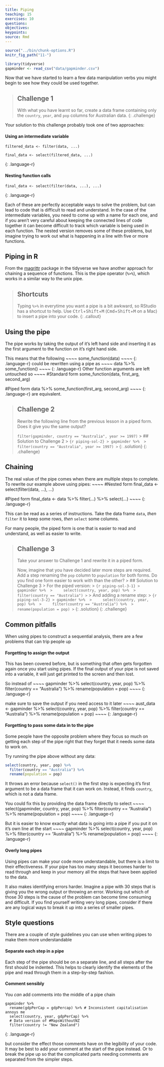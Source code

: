 ```yaml
---
title: Piping
teaching: 15
exercises: 10
questions:
objectives:
keypoints:
source: Rmd
---
```


```r
source("../bin/chunk-options.R")
knitr_fig_path("11-")

library(tidyverse)
gapminder <- read_csv("data/gapminder.csv")
```

Now that we have started to learn a few data manipulation verbs you might begin to see how they 
could be used together. 

> ## Challenge 1
> With what you have learnt so far, create a data frame containing only the `country`, `year`, and 
> `pop` columns for Australian data.
{: .challenge}

Your solution to this challenge probably took one of two approaches:

#### Using an intermediate variable
~~~~
filtered_data <- filter(data, ...)

final_data <- select(filtered_data, ...)
~~~~
{: .language-r}

#### Nesting function calls
~~~~
final_data <- select(filter(data, ...), ...)
~~~~
{: .language-r}

Each of these are perfectly acceptable ways to solve the problem, but can lead to code that is 
difficult to read and understand. In the case of the intermediate variables, you need to come up 
with a name for each one, and if you aren't very careful about keeping the connected lines of code 
together it can become difficult to track which variable is being used in each function. The nested
version removes some of these problems, but imagine trying to work out what is happening in a line 
with five or more functions.

## Piping in R
From the [magrittr](https://magrittr.tidyverse.org) package in the tidyverse we have another approach
for chaining a sequence of functions. This is the pipe operator (`%>%`), which works in a similar 
way to the unix pipe.

> ## Shortcuts
> Typing `%>%` in everytime you want a pipe is a bit awkward, so RStudio has a shortcut to help.
> Use <kbd>Ctrl</kbd>+<kbd>Shift</kbd>+<kbd>M</kbd> (<kbd>Cmd</kbd>+<kbd>Shift</kbd>+<kbd>M</kbd> 
> on a Mac) to insert a pipe into your code.
{: .callout}

## Using the pipe
The pipe works by taking the output of it's left hand side and inserting it as the first argument 
to the function on it's right hand side.

This means that the following
~~~~
some_function(data)
~~~~
{: .language-r}
could be rewritten using a pipe as
~~~~
data %>% some_function()
~~~~
{: .language-r}
Other function arguments are left untouched so
~~~~
#Standard form
some_function(data, first_arg, second_arg)

#Piped form
data %>% some_function(first_arg, second_arg)
~~~~
{: .language-r}
are equivalent.

> ## Challenge 2
> Rewrite the following line from the previous lesson in a piped form. Does it give you the same 
> output?
>
> `filter(gapminder, country == "Australia", year >= 1997)`
> > ## Solution to Challenge 2
> > ``` {r piping-sol-2}
> > gapminder %>% 
> >     filter(country == "Australia", year >= 1997)
> > ```
> {: .solution}
{: .challenge}

## Chaining
The real value of the pipe comes when there are multiple steps to complete. To rewrite our example 
above using pipes:
~~~~
#Nested form
final_data <- select(filter(data, ...), ...)

#Piped form
final_data <- data %>% 
                filter(...) %>% 
                select(...)
~~~~
{: .language-r}

This can be read as a series of instructions. Take the data frame `data`, *then* `filter` it to keep
some rows, *then* `select` some columns. 

For many people, the piped form is one that is easier to read and understand, as well as easier to 
write. 

> ## Challenge 3
> Take your answer to Challenge 1 and rewrite it in a piped form.
> 
> Now, imagine that you have decided later more steps are required. Add a step renaming the `pop`
> column to `population` for both forms. Do you find one form easier to work with than the other?
> > ## Solution to Challenge 3
> > For the piped version:
> > ``` {r piping-sol-3-1}
> > gapminder %>% 
> >     select(country, year, pop) %>% 
> >     filter(country == "Australia")
> > ```
> > And adding a rename step:
> > ``` {r piping-sol-3-2}
> > gapminder %>% 
> >     select(country, year, pop) %>% 
> >     filter(country == "Australia") %>% 
> >     rename(population = pop)
> > ```
> {: .solution}
{: .challenge}   
  
## Common pitfalls
When using pipes to construct a sequential analysis, there are a few problems that can trip people up

#### Forgetting to assign the output
This has been covered before, but is something that often gets forgotten again once you start using
pipes. If the final output of your pipe is not saved into a variable, it will just get printed to 
the screen and then lost.

So instead of 
~~~~
gapminder %>% 
  select(country, year, pop) %>% 
  filter(country == "Australia") %>% 
  rename(population = pop)
~~~~
{: .language-r}

make sure to save the output if you need access to it later
~~~~
aust_data <- gapminder %>% 
  select(country, year, pop) %>% 
  filter(country == "Australia") %>% 
  rename(population = pop)
~~~~
{: .language-r}

#### Forgetting to pass some data in to the pipe
Some people have the opposite problem where they focus so much on getting each step of the pipe right
that they forget that it needs some data to work on.

Try running the pipe above without any data:
```r
select(country, year, pop) %>% 
  filter(country == "Australia") %>% 
  rename(population = pop)
```
It throws an error because `select()` in the first step is expecting it's first argument to be a 
data frame that it can work on. Instead, it finds `country`, which is not a data frame.

You could fix this by providing the data frame directly to select
~~~~
select(gapminder, country, year, pop) %>% 
  filter(country == "Australia") %>% 
  rename(population = pop)
~~~~
{: .language-r}

But it is easier to know exactly what data is going into a pipe if you put it on it's own line at 
the start
~~~~
gapminder %>% 
  select(country, year, pop) %>% 
  filter(country == "Australia") %>% 
  rename(population = pop)
~~~~
{: .language-r}

#### Overly long pipes
Using pipes can make your code more understandable, but there is a limit to their effectiveness. If
your pipe has too many steps it becomes harder to read through and keep in your memory all the steps 
that have been applied to the data. 

It also makes identifying errors harder. Imagine a pipe with 30 steps that is giving 
you the wrong output or throwing an error. Working out which of those 30 steps is the cause of the 
problem can become time consuming and difficult. If you find yourself writing very long pipes, 
consider if there are any logical ways to break it up into a series of smaller pipes.

## Style questions
There are a couple of style guidelines you can use when writing pipes to make them more 
understandable

#### Separate each step in a pipe
Each step of the pipe should be on a separate line, and all steps after the first should be indented.
This helps to clearly identify the elements of the pipe and read through them in a step-by-step 
fashion.

#### Comment sensibly
You *can* add comments into the middle of a pipe chain

~~~~
gapminder %>% 
  rename(gdpPerCap = gdpPercap) %>% # Inconsistent capitalisation annoys me
  select(country, year, gdpPerCap) %>% 
  # Data version of #MapsWithoutNZ
  filter(country != "New Zealand")
~~~~
{: .language-r}

but consider the effect those comments have on the legibility of your code. It may be best to add
your comment at the start of the pipe instead. Or to break the pipe up so that the complicated parts
needing comments are separated from the simpler steps.